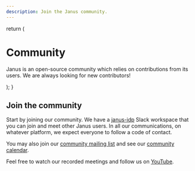 ```yaml
---
description: Join the Janus community.
---
```


  return (
    <div className="max-w-screen-lg mx-auto pt-4 pb-8 mb-16 border-b border-gray-400 border-opacity-20">
      <h1>
        <span className="font-bold leading-tight lg:text-5xl">Community</span>
      </h1>
      <p className="text-center text-gray-500 dark:text-gray-400 font-space-grotesk">
        Janus is an open-source community which relies on contributions from its users. We are
        always looking for new contributors!
      </p>
    </div>
  );
}

<CommunityHeader />

## Join the community

Start by joining our community. We have a [janus-idp](https://janus-idp.slack.com/archives/C04EDTPJRK5) Slack workspace that you can join and meet other Janus users. In all our communications, on whatever platform, we expect everyone to follow a code of contact.

You may also join our [community mailing list](https://groups.google.com/g/janus-idp-community) and see our [community calendar](https://calendar.google.com/calendar/u/0?cid=amFudXMuaWRwLmNvbW11bml0eUBnbWFpbC5jb20).

Feel free to watch our recorded meetings and follow us on [YouTube](https://www.youtube.com/@januscommunity).
